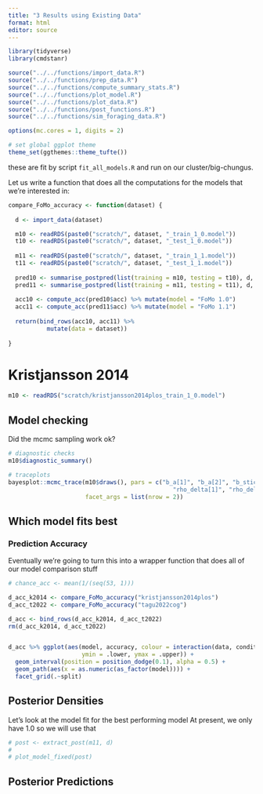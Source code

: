 ```yaml
---
title: "3 Results using Existing Data"
format: html
editor: source
---
```


```r
library(tidyverse)
library(cmdstanr)

source("../../functions/import_data.R")
source("../../functions/prep_data.R")
source("../../functions/compute_summary_stats.R")
source("../../functions/plot_model.R")
source("../../functions/plot_data.R")
source("../../functions/post_functions.R")
source("../../functions/sim_foraging_data.R")

options(mc.cores = 1, digits = 2)

# set global ggplot theme
theme_set(ggthemes::theme_tufte())
```

these are fit by script `fit_all_models.R` and run on our cluster/big-chungus.


Let us write a function that does all the computations for the models that we're interested in:

```r

compare_FoMo_accuracy <- function(dataset) {
  
  d <- import_data(dataset)

  m10 <- readRDS(paste0("scratch/", dataset, "_train_1_0.model"))
  t10 <- readRDS(paste0("scratch/", dataset, "_test_1_0.model"))
  
  m11 <- readRDS(paste0("scratch/", dataset, "_train_1_1.model"))
  t11 <- readRDS(paste0("scratch/", dataset, "_test_1_1.model"))
  
  pred10 <- summarise_postpred(list(training = m10, testing = t10), d, get_sim = FALSE, draw_sample_frac=0.5)
  pred11 <- summarise_postpred(list(training = m11, testing = t11), d, get_sim = FALSE, draw_sample_frac=0.5)
  
  acc10 <- compute_acc(pred10$acc) %>% mutate(model = "FoMo 1.0")
  acc11 <- compute_acc(pred11$acc) %>% mutate(model = "FoMo 1.1")
  
  return(bind_rows(acc10, acc11) %>%
           mutate(data = dataset))
  
}

```

# Kristjansson 2014

```r
m10 <- readRDS("scratch/kristjansson2014plos_train_1_0.model")
```

## Model checking

Did the mcmc sampling work ok? 

```r


# diagnostic checks
m10$diagnostic_summary()

# traceplots
bayesplot::mcmc_trace(m10$draws(), pars = c("b_a[1]", "b_a[2]", "b_stick[1]", "b_stick[2]", 
                                               "rho_delta[1]", "rho_delta[2]", "rho_psi[1]", "rho_psi[2]"),
                      facet_args = list(nrow = 2))
```

## Which model fits best 

### Prediction Accuracy

Eventually we're going to turn this into a wrapper function that does all of our model comparison stuff

```r
# chance_acc <- mean(1/(seq(53, 1)))

d_acc_k2014 <- compare_FoMo_accuracy("kristjansson2014plos")
d_acc_t2022 <- compare_FoMo_accuracy("tagu2022cog")

d_acc <- bind_rows(d_acc_k2014, d_acc_t2022) 
rm(d_acc_k2014, d_acc_t2022)


d_acc %>% ggplot(aes(model, accuracy, colour = interaction(data, condition),
                     ymin = .lower, ymax = .upper)) + 
  geom_interval(position = position_dodge(0.1), alpha = 0.5) +
  geom_path(aes(x = as.numeric(as_factor(model)))) + 
  facet_grid(.~split)
```

## Posterior Densities

Let's look at the model fit for the best performing model 
At present, we only have 1.0 so we will use that

```r
# post <- extract_post(m11, d)
# 
# plot_model_fixed(post)
```


## Posterior Predictions
